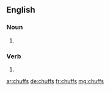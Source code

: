 ==English==

===Noun===
{{head|en|plural}}

# {{plural of|chuff|lang=en}}

===Verb===
{{head|en}}

# {{en-third-person singular of|chuff}}

[[ar:chuffs]]
[[de:chuffs]]
[[fr:chuffs]]
[[mg:chuffs]]